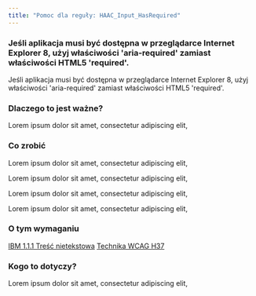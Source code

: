 ```yaml
---
title: "Pomoc dla reguły: HAAC_Input_HasRequired"
---
```


<div className="toolHelp">
<Row>
<Column colLg={16} colMd={8} colSm={4} className="toolHead">

### Jeśli aplikacja musi być dostępna w przeglądarce Internet Explorer 8, użyj właściwości 'aria-required' zamiast właściwości HTML5 'required'.

<div id="locLevel"></div>

Jeśli aplikacja musi być dostępna w przeglądarce Internet Explorer 8, użyj właściwości 'aria-required' zamiast właściwości HTML5 'required'.


</Column>
</Row>
<Row>
<Column colLg={11} colMd={5} colSm={4} className="toolMain">

### Dlaczego to jest ważne?

Lorem ipsum dolor sit amet, consectetur adipiscing elit,

<div id="locSnippet"></div>

### Co zrobić

Lorem ipsum dolor sit amet, consectetur adipiscing elit,

Lorem ipsum dolor sit amet, consectetur adipiscing elit,


Lorem ipsum dolor sit amet, consectetur adipiscing elit,


Lorem ipsum dolor sit amet, consectetur adipiscing elit,

</Column>
<Column colLg={5} colMd={3} colSm={4} className="toolLeft">

### O tym wymaganiu

[IBM 1.1.1 Treść nietekstowa]()
[Technika WCAG H37]()

### Kogo to dotyczy?

Lorem ipsum dolor sit amet, consectetur adipiscing elit,

</Column>
</Row>
</div>

